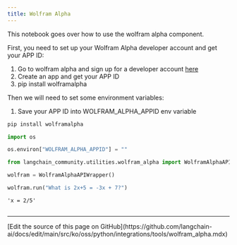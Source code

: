 ```yaml
---
title: Wolfram Alpha
---
```


This notebook goes over how to use the wolfram alpha component.

First, you need to set up your Wolfram Alpha developer account and get your APP ID:

1. Go to wolfram alpha and sign up for a developer account [here](https://developer.wolframalpha.com/)
2. Create an app and get your APP ID
3. pip install wolframalpha

Then we will need to set some environment variables:

1. Save your APP ID into WOLFRAM_ALPHA_APPID env variable

```python
pip install wolframalpha
```

```python
import os

os.environ["WOLFRAM_ALPHA_APPID"] = ""
```

```python
from langchain_community.utilities.wolfram_alpha import WolframAlphaAPIWrapper
```

```python
wolfram = WolframAlphaAPIWrapper()
```

```python
wolfram.run("What is 2x+5 = -3x + 7?")
```

```output
'x = 2/5'
```

```python

```

---

<Callout icon="pen-to-square" iconType="regular">
  [Edit the source of this page on GitHub](https://github.com/langchain-ai/docs/edit/main/src/ko/oss/python/integrations/tools/wolfram_alpha.mdx)
</Callout>
